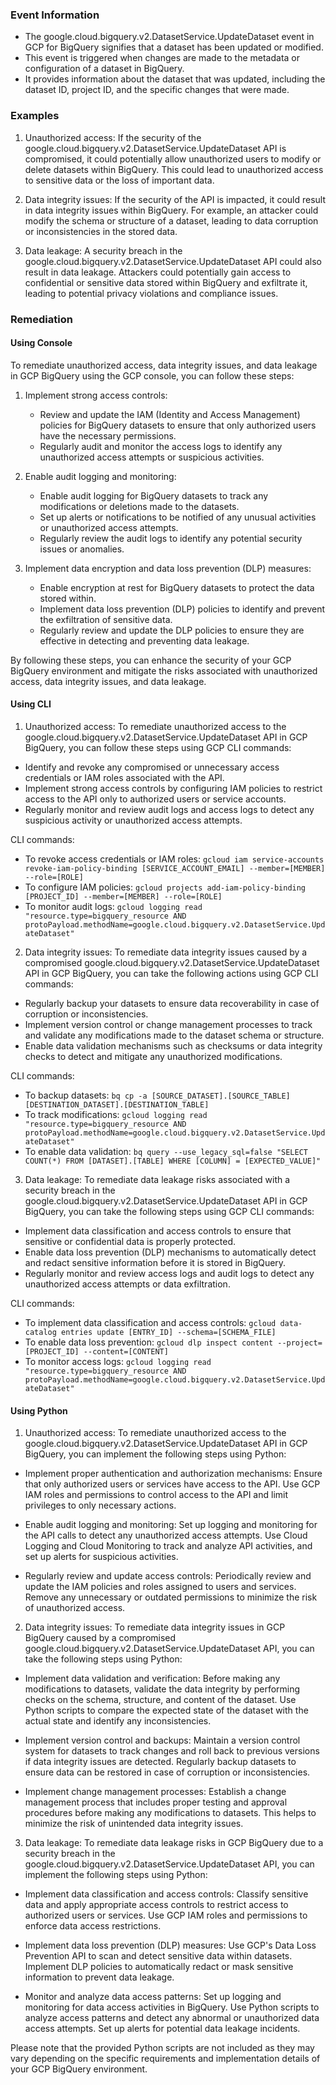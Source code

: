 
### Event Information

- The google.cloud.bigquery.v2.DatasetService.UpdateDataset event in GCP for BigQuery signifies that a dataset has been updated or modified.
- This event is triggered when changes are made to the metadata or configuration of a dataset in BigQuery.
- It provides information about the dataset that was updated, including the dataset ID, project ID, and the specific changes that were made.


### Examples

1. Unauthorized access: If the security of the google.cloud.bigquery.v2.DatasetService.UpdateDataset API is compromised, it could potentially allow unauthorized users to modify or delete datasets within BigQuery. This could lead to unauthorized access to sensitive data or the loss of important data.

2. Data integrity issues: If the security of the API is impacted, it could result in data integrity issues within BigQuery. For example, an attacker could modify the schema or structure of a dataset, leading to data corruption or inconsistencies in the stored data.

3. Data leakage: A security breach in the google.cloud.bigquery.v2.DatasetService.UpdateDataset API could also result in data leakage. Attackers could potentially gain access to confidential or sensitive data stored within BigQuery and exfiltrate it, leading to potential privacy violations and compliance issues.

### Remediation

#### Using Console

To remediate unauthorized access, data integrity issues, and data leakage in GCP BigQuery using the GCP console, you can follow these steps:

1. Implement strong access controls:
   - Review and update the IAM (Identity and Access Management) policies for BigQuery datasets to ensure that only authorized users have the necessary permissions.
   - Regularly audit and monitor the access logs to identify any unauthorized access attempts or suspicious activities.

2. Enable audit logging and monitoring:
   - Enable audit logging for BigQuery datasets to track any modifications or deletions made to the datasets.
   - Set up alerts or notifications to be notified of any unusual activities or unauthorized access attempts.
   - Regularly review the audit logs to identify any potential security issues or anomalies.

3. Implement data encryption and data loss prevention (DLP) measures:
   - Enable encryption at rest for BigQuery datasets to protect the data stored within.
   - Implement data loss prevention (DLP) policies to identify and prevent the exfiltration of sensitive data.
   - Regularly review and update the DLP policies to ensure they are effective in detecting and preventing data leakage.

By following these steps, you can enhance the security of your GCP BigQuery environment and mitigate the risks associated with unauthorized access, data integrity issues, and data leakage.

#### Using CLI

1. Unauthorized access: To remediate unauthorized access to the google.cloud.bigquery.v2.DatasetService.UpdateDataset API in GCP BigQuery, you can follow these steps using GCP CLI commands:

- Identify and revoke any compromised or unnecessary access credentials or IAM roles associated with the API.
- Implement strong access controls by configuring IAM policies to restrict access to the API only to authorized users or service accounts.
- Regularly monitor and review audit logs and access logs to detect any suspicious activity or unauthorized access attempts.

CLI commands:
- To revoke access credentials or IAM roles: `gcloud iam service-accounts revoke-iam-policy-binding [SERVICE_ACCOUNT_EMAIL] --member=[MEMBER] --role=[ROLE]`
- To configure IAM policies: `gcloud projects add-iam-policy-binding [PROJECT_ID] --member=[MEMBER] --role=[ROLE]`
- To monitor audit logs: `gcloud logging read "resource.type=bigquery_resource AND protoPayload.methodName=google.cloud.bigquery.v2.DatasetService.UpdateDataset"`

2. Data integrity issues: To remediate data integrity issues caused by a compromised google.cloud.bigquery.v2.DatasetService.UpdateDataset API in GCP BigQuery, you can take the following actions using GCP CLI commands:

- Regularly backup your datasets to ensure data recoverability in case of corruption or inconsistencies.
- Implement version control or change management processes to track and validate any modifications made to the dataset schema or structure.
- Enable data validation mechanisms such as checksums or data integrity checks to detect and mitigate any unauthorized modifications.

CLI commands:
- To backup datasets: `bq cp -a [SOURCE_DATASET].[SOURCE_TABLE] [DESTINATION_DATASET].[DESTINATION_TABLE]`
- To track modifications: `gcloud logging read "resource.type=bigquery_resource AND protoPayload.methodName=google.cloud.bigquery.v2.DatasetService.UpdateDataset"`
- To enable data validation: `bq query --use_legacy_sql=false "SELECT COUNT(*) FROM [DATASET].[TABLE] WHERE [COLUMN] = [EXPECTED_VALUE]"`

3. Data leakage: To remediate data leakage risks associated with a security breach in the google.cloud.bigquery.v2.DatasetService.UpdateDataset API in GCP BigQuery, you can take the following steps using GCP CLI commands:

- Implement data classification and access controls to ensure that sensitive or confidential data is properly protected.
- Enable data loss prevention (DLP) mechanisms to automatically detect and redact sensitive information before it is stored in BigQuery.
- Regularly monitor and review access logs and audit logs to detect any unauthorized access attempts or data exfiltration.

CLI commands:
- To implement data classification and access controls: `gcloud data-catalog entries update [ENTRY_ID] --schema=[SCHEMA_FILE]`
- To enable data loss prevention: `gcloud dlp inspect content --project=[PROJECT_ID] --content=[CONTENT]`
- To monitor access logs: `gcloud logging read "resource.type=bigquery_resource AND protoPayload.methodName=google.cloud.bigquery.v2.DatasetService.UpdateDataset"`

#### Using Python

1. Unauthorized access: To remediate unauthorized access to the google.cloud.bigquery.v2.DatasetService.UpdateDataset API in GCP BigQuery, you can implement the following steps using Python:

- Implement proper authentication and authorization mechanisms: Ensure that only authorized users or services have access to the API. Use GCP IAM roles and permissions to control access to the API and limit privileges to only necessary actions.

- Enable audit logging and monitoring: Set up logging and monitoring for the API calls to detect any unauthorized access attempts. Use Cloud Logging and Cloud Monitoring to track and analyze API activities, and set up alerts for suspicious activities.

- Regularly review and update access controls: Periodically review and update the IAM policies and roles assigned to users and services. Remove any unnecessary or outdated permissions to minimize the risk of unauthorized access.

2. Data integrity issues: To remediate data integrity issues in GCP BigQuery caused by a compromised google.cloud.bigquery.v2.DatasetService.UpdateDataset API, you can take the following steps using Python:

- Implement data validation and verification: Before making any modifications to datasets, validate the data integrity by performing checks on the schema, structure, and content of the dataset. Use Python scripts to compare the expected state of the dataset with the actual state and identify any inconsistencies.

- Implement version control and backups: Maintain a version control system for datasets to track changes and roll back to previous versions if data integrity issues are detected. Regularly backup datasets to ensure data can be restored in case of corruption or inconsistencies.

- Implement change management processes: Establish a change management process that includes proper testing and approval procedures before making any modifications to datasets. This helps to minimize the risk of unintended data integrity issues.

3. Data leakage: To remediate data leakage risks in GCP BigQuery due to a security breach in the google.cloud.bigquery.v2.DatasetService.UpdateDataset API, you can implement the following steps using Python:

- Implement data classification and access controls: Classify sensitive data and apply appropriate access controls to restrict access to authorized users or services. Use GCP IAM roles and permissions to enforce data access restrictions.

- Implement data loss prevention (DLP) measures: Use GCP's Data Loss Prevention API to scan and detect sensitive data within datasets. Implement DLP policies to automatically redact or mask sensitive information to prevent data leakage.

- Monitor and analyze data access patterns: Set up logging and monitoring for data access activities in BigQuery. Use Python scripts to analyze access patterns and detect any abnormal or unauthorized data access attempts. Set up alerts for potential data leakage incidents.

Please note that the provided Python scripts are not included as they may vary depending on the specific requirements and implementation details of your GCP BigQuery environment.

